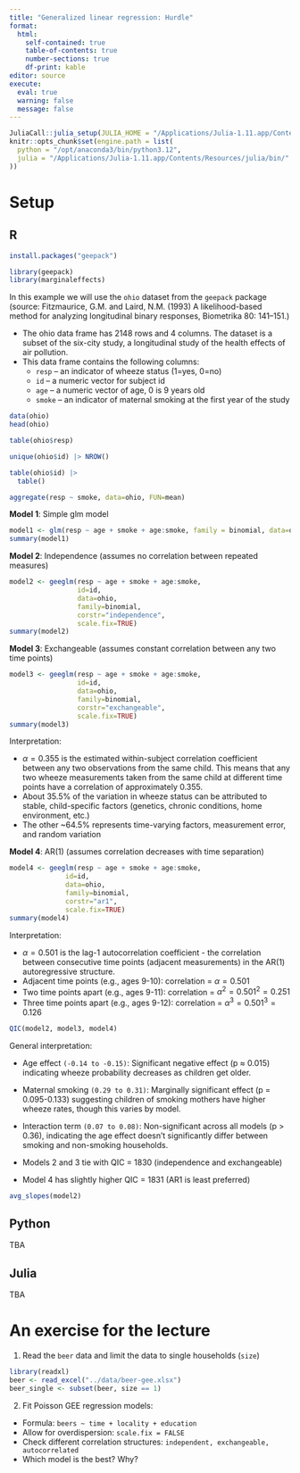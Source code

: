 ```yaml
---
title: "Generalized linear regression: Hurdle"
format: 
  html:
    self-contained: true
    table-of-contents: true
    number-sections: true
    df-print: kable
editor: source
execute: 
  eval: true
  warning: false
  message: false
---
```


```r
JuliaCall::julia_setup(JULIA_HOME = "/Applications/Julia-1.11.app/Contents/Resources/julia/bin/")
knitr::opts_chunk$set(engine.path = list(
  python = "/opt/anaconda3/bin/python3.12",
  julia = "/Applications/Julia-1.11.app/Contents/Resources/julia/bin/"
))
```

# Setup

::: panel-tabset
## R

```r
install.packages("geepack")
```

```r
library(geepack)
library(marginaleffects)
```

In this example we will use the `ohio` dataset from the `geepack`
package (source: Fitzmaurice, G.M. and Laird, N.M. (1993) A likelihood-based method for analyzing longitudinal binary responses, Biometrika 80: 141–151.)

-   The ohio data frame has 2148 rows and 4 columns. The dataset is a
    subset of the six-city study, a longitudinal study of the health
    effects of air pollution.
-   This data frame contains the following columns:
    -   `resp` -- an indicator of wheeze status (1=yes, 0=no)
    -   `id` -- a numeric vector for subject id
    -   `age` -- a numeric vector of age, 0 is 9 years old
    -   `smoke` -- an indicator of maternal smoking at the first year of
        the study

```r
data(ohio)
head(ohio)
```

```r
table(ohio$resp)
```

```r
unique(ohio$id) |> NROW()
```

```r
table(ohio$id) |> 
  table()
```

```r
aggregate(resp ~ smoke, data=ohio, FUN=mean)
```

**Model 1**: Simple glm model


```r
model1 <- glm(resp ~ age + smoke + age:smoke, family = binomial, data=ohio)
summary(model1)
```

**Model 2**: Independence (assumes no correlation between repeated measures)


```r
model2 <- geeglm(resp ~ age + smoke + age:smoke, 
                 id=id, 
                 data=ohio,
                 family=binomial, 
                 corstr="independence", 
                 scale.fix=TRUE)
summary(model2)
```

**Model 3**: Exchangeable (assumes constant correlation between any two time points)


```r
model3 <- geeglm(resp ~ age + smoke + age:smoke, 
                 id=id, 
                 data=ohio,
                 family=binomial, 
                 corstr="exchangeable", 
                 scale.fix=TRUE)
summary(model3)
```

Interpretation:

+ $\alpha = 0.355$ is the estimated within-subject correlation coefficient between any two observations from the same child. This means that any two wheeze measurements taken from the same child at different time points have a correlation of approximately 0.355.
+ About 35.5% of the variation in wheeze status can be attributed to stable, child-specific factors (genetics, chronic conditions, home environment, etc.)
+ The other ~64.5% represents time-varying factors, measurement error, and random variation

**Model 4**: AR(1) (assumes correlation decreases with time separation)

```r
model4 <- geeglm(resp ~ age + smoke + age:smoke, 
              id=id, 
              data=ohio,
              family=binomial, 
              corstr="ar1", 
              scale.fix=TRUE)
summary(model4)
```

Interpretation:

+  $\alpha= 0.501$ is the lag-1 autocorrelation coefficient - the correlation between consecutive time points (adjacent measurements) in the AR(1) autoregressive structure.
+ Adjacent time points (e.g., ages 9-10): correlation = $\alpha= 0.501$
+ Two time points apart (e.g., ages 9-11): correlation = $\alpha^2= 0.501^2=0.251$
+ Three time points apart (e.g., ages 9-12): correlation = $\alpha^3= 0.501^3=0.126$

```r
QIC(model2, model3, model4)
```

General interpretation:

+ Age effect `(-0.14 to -0.15)`: Significant negative effect (p ≈ 0.015) indicating wheeze probability decreases as children get older. 
+ Maternal smoking `(0.29 to 0.31)`: Marginally significant effect (p = 0.095-0.133) suggesting children of smoking mothers have higher wheeze rates, though this varies by model.
+ Interaction term `(0.07 to 0.08)`: Non-significant across all models (p > 0.36), indicating the age effect doesn't significantly differ between smoking and non-smoking households.

+ Models 2 and 3 tie with QIC = 1830 (independence and exchangeable)
+ Model 4 has slightly higher QIC = 1831 (AR1 is least preferred)


```r
avg_slopes(model2)
```


## Python

TBA

## Julia

TBA

:::

# An exercise for the lecture

1. Read the `beer` data and limit the data to single households (`size`)
```r
library(readxl)
beer <- read_excel("../data/beer-gee.xlsx")
beer_single <- subset(beer, size == 1)
```

2. Fit Poisson GEE regression models:

+ Formula: `beers ~ time + locality + education`
+ Allow for overdispersion: `scale.fix = FALSE`
+ Check different correlation structures: `independent, exchangeable, autocorrelated`
+ Which model is the best? Why?



